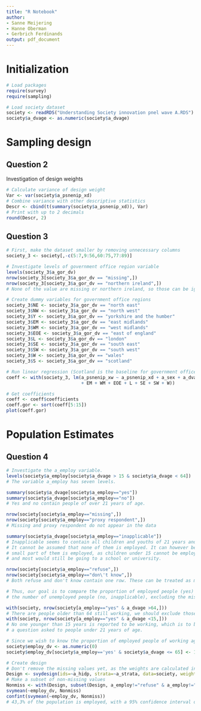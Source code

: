```yaml
---
title: "R Notebook"
author:
- Sanne Meijering
- Hanne Oberman
- Gerbrich Ferdinands
output: pdf_document
---
```


# Initialization
```r
# Load packages
require(survey)
require(sampling)

# Load society dataset
society <- readRDS("Understanding Society innovation pnel wave A.RDS")
society$a_dvage <- as.numeric(society$a_dvage)

```

# Sampling design

## Question 2
Investigation of design weights

```r
# Calculate variance of design weight
Var <- var(society$a_psnenip_xd)
# Combine variance with other descriptive statistics
Descr <- cbind(t(summary(society$a_psnenip_xd)), Var)
# Print with up to 2 decimals
round(Descr, 2)
```

## Question 3
```r
# First, make the dataset smaller by removing unnecessary columns
society_3 <- society[,-c(5:7,9:56,60:75,77:89)]

# Investigate levels of government office region variable
levels(society_3$a_gor_dv)
nrow(society_3[society_3$a_gor_dv == "missing",])
nrow(society_3[society_3$a_gor_dv == "northern ireland",])
# None of the value are missing or northern ireland, so those can be ignored

# Create dummy variables for government office regions
society_3$NE <- society_3$a_gor_dv == "north east"
society_3$NW <- society_3$a_gor_dv == "north west"
society_3$Y <- society_3$a_gor_dv == "yorkshire and the humber"
society_3$EM <- society_3$a_gor_dv == "east midlands"
society_3$WM <- society_3$a_gor_dv == "west midlands"
society_3$EOE <- society_3$a_gor_dv == "east of england"
society_3$L <- society_3$a_gor_dv == "london"
society_3$SE <- society_3$a_gor_dv == "south east"
society_3$SW <- society_3$a_gor_dv == "south west"
society_3$W <- society_3$a_gor_dv == "wales"
society_3$S <- society_3$a_gor_dv == "scotland"

# Run linear regression (Scotland is the baseline for government office region)
coeff <- with(society_3, lm(a_psnenip_xw ~ a_psnenip_xd + a_sex + a_dvage + NE + NW + Y
                            + EM + WM + EOE + L + SE + SW + W))

# Get coefficients
coeff <- coeff$coefficients
coeff.gor <- sort(coeff[5:15])
plot(coeff.gor)
```

# Population Estimates
## Question 4
```r
# Investigate the a_employ variable.
levels(society$a_employ[society$a_dvage > 15 & society$a_dvage < 64])
# The variable a_employ has seven levels.

summary(society$a_dvage[society$a_employ=="yes"])
summary(society$a_dvage[society$a_employ=="no"])
# Yes and no contain people of over 21 years of age.

nrow(society[society$a_employ=="missing",])
nrow(society[society$a_employ=="proxy respondent",])
# Missing and proxy respondent do not appear in the data

summary(society$a_dvage[society$a_employ=="inapplicable"])
# Inapplicable seems to contain all children and youths of 21 years and younger
# It cannot be assumed that none of them is employed. It can however be assumed that only a
# small part of them is employed, as children under 15 cannot be employed legally
# and most would still be going to a school or university.

nrow(society[society$a_employ=="refuse",])
nrow(society[society$a_employ=="don\'t know",])
# Both refuse and don't know contain one row. These can be treated as missing data.

# Thus, our goal is to compare the proportion of employed people (yes) of working age against 
# the number of unemployed people (no, inapplicable), excluding the missing data (refuse, don't know)

with(society, nrow(society[a_employ=="yes" & a_dvage >64,]))
# There are people older than 64 still working, we should exclude those. 
with(society, nrow(society[a_employ=="yes" & a_dvage <15,]))
# No one younger than 15 years is reported to be working, which is to be expected as it was not
# a question asked to people under 21 years of age.

# Since we wish to know the proportion of employed people of working age, we need 2 groups, one with employed adults and one with unemployed people and employed elderly.
society$employ_dv <- as.numeric(0)
society$employ_dv[society$a_employ=='yes' & society$a_dvage <= 65] <- 1

# Create design
# Don't remove the missing values yet, as the weights are calculated including missing values 
Design <- svydesign(ids=~a_hidp, strata=~a_strata, data=society, weights=~a_psnenip_xw)
# Make a subset of non-missing values
Nonmiss <- with(Design, subset(Design, a_employ!="refuse" & a_employ!="don\'t know"))
svymean(~employ_dv, Nonmiss)
confint(svymean(~employ_dv, Nonmiss))
# 43,3% of the population is employed, with a 95% confidence interval of 41.4%-45.2%
```

